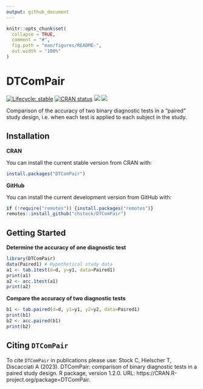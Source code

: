 ```yaml
---
output: github_document
---
```


<!-- README.md is generated from README.Rmd. Please edit that file -->

```r
knitr::opts_chunk$set(
  collapse = TRUE,
  comment = "#",
  fig.path = "man/figures/README-",
  out.width = "100%"
)
```

# DTComPair

<!-- badges: start -->
[![Lifecycle: stable](https://img.shields.io/badge/lifecycle-stable-brightgreen.svg)](https://lifecycle.r-lib.org/articles/stages.html#stable)
[![CRAN status](https://www.r-pkg.org/badges/version/DTComPair)](https://CRAN.R-project.org/package=DTComPair)
[![](http://cranlogs.r-pkg.org/badges/last-month/DTComPair)](https://cran.r-project.org/package=DTComPair)
[![](http://cranlogs.r-pkg.org/badges/grand-total/DTComPair)](https://cran.r-project.org/package=DTComPair)
<!-- badges: end -->

Comparison of the accuracy of two binary diagnostic tests in a "paired" study design, i.e. when each test is applied to each subject in the study.


## Installation

**CRAN**

You can install the current stable version from CRAN with:

```r
install.packages("DTComPair")
```

**GitHub**

You can install the current development version from GitHub with:

```r
if (!require("remotes")) {install.packages("remotes")}
remotes::install_github("chstock/DTComPair")
```

## Getting Started

**Determine the accuracy of one diagnostic test**

```r
library(DTComPair)
data(Paired1) # Hypothetical study data
a1 <- tab.1test(d=d, y=y1, data=Paired1)
print(a1)
a2 <- acc.1test(a1)
print(a2)
```

**Compare the accuracy of two diagnostic tests**
```r
b1 <- tab.paired(d=d, y1=y1, y2=y2, data=Paired1)
print(b1)
b2 <- acc.paired(b1)
print(b2)
```


## Citing `DTComPair`

To cite `DTComPair` in publications please use: Stock C, Hielscher T, Discacciati A (2023). DTComPair: comparison of binary diagnostic tests in a paired study design. R package, version 1.2.0. URL: https://CRAN.R-project.org/package=DTComPair.



